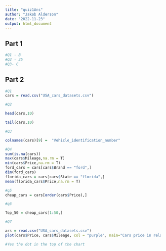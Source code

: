 ```yaml
---
title: "quiz1Ans"
author: "Jakob Alderson"
date: "2022-11-23"
output: html_document
---
```


## Part 1

```r
#Q1 - B
#Q2 - 25
#Q3- C
```

## Part 2

```r
#Q1
cars = read.csv("USA_cars_datasets.csv")
```


```r
#Q2

head(cars,10)

tail(cars,10)
```

```r
#Q3

colnames(cars)[9] =  "Vehicle_identification_number"

```

```r
#Q4
sum(is.na(cars))
max(cars$Mileage,na.rm = T)
min(cars$Price,na.rm = T)
ford_cars = cars[cars$Brand == "ford",]
dim(ford_cars)
florida_cars = cars[cars$State == "florida",]
mean(florida_cars$Price,na.rm = T)
```

```r
#q5
cheap_cars = cars[order(cars$Price),]
```

```r
#q6

Top_50 = cheap_cars[1:50,]
```

```r
#Q7

ars = read.csv("USA_cars_datasets.csv")
plot(cars$Price, cars$Mileage, col = "purple", main="Cars price in relation to car mileage", xlab = "Car Price", ylab = "Car mileage")

#Yes the dot in the top of the chart
```

